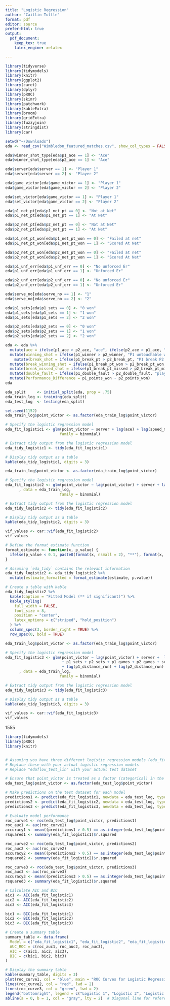 ```yaml
---
title: "Logistic Regression"
author: "Caitlin Tuttle"
format: pdf
editor: source
prefer-html: true
output:
  pdf_document:
    keep_tex: true
    latex_engine: xelatex

---
```


```r

library(tidyverse)
library(tidymodels)
library(knitr)
library(ggplot2)
library(caret)
library(dplyr)
library(pROC)
library(skimr)
library(patchwork)
library(kableExtra)
library(broom)
library(gridExtra)
library(fuzzyjoin)
library(stringdist)
library(car)


```

```r
setwd("~/Downloads")
eda <- read_csv("Wimbledon_featured_matches.csv", show_col_types = FALSE)

```


```r

eda$winner_shot_type[eda$p1_ace == 1] <- "Ace"
eda$winner_shot_type[eda$p2_ace == 1] <- "Ace"

eda$server[eda$server == 1] <- "Player 1"
eda$server[eda$server == 2] <- "Player 2"

eda$game_victor[eda$game_victor == 1] <- "Player 1"
eda$game_victor[eda$game_victor == 2] <- "Player 2"

eda$set_victor[eda$game_victor == 1] <- "Player 1"
eda$set_victor[eda$game_victor == 2] <- "Player 2"

eda$p1_net_pt[eda$p1_net_pt == 0] <- "Not at Net"
eda$p1_net_pt[eda$p1_net_pt == 1] <- "At Net"

eda$p2_net_pt[eda$p2_net_pt == 0] <- "Not at Net"
eda$p2_net_pt[eda$p2_net_pt == 1] <- "At Net"

eda$p1_net_pt_won[eda$p1_net_pt_won == 0] <- "Failed at net"
eda$p1_net_pt_won[eda$p1_net_pt_won == 1] <- "Scored At Net"

eda$p2_net_pt_won[eda$p2_net_pt_won == 0] <- "Failed at net"
eda$p2_net_pt_won[eda$p2_net_pt_won == 1] <- "Scored At Net"

eda$p1_unf_err[eda$p1_unf_err == 0] <- "No unforced Er"
eda$p1_unf_err[eda$p1_unf_err == 1] <- "Unforced Er"

eda$p2_unf_err[eda$p2_unf_err == 0] <- "No unforced Er"
eda$p2_unf_err[eda$p2_unf_err == 1] <- "Unforced Er"

eda$serve_no[eda$serve_no == 1] <- "1"
eda$serve_no[eda$serve_no == 2] <- "2"

eda$p1_sets[eda$p1_sets == 0] <- "0 won"
eda$p1_sets[eda$p1_sets == 1] <- "1 won"
eda$p1_sets[eda$p1_sets == 2] <- "2 won"

eda$p2_sets[eda$p2_sets == 0] <- "0 won"
eda$p2_sets[eda$p2_sets == 1] <- "1 won"
eda$p2_sets[eda$p2_sets == 2] <- "2 won"

```

```r
eda <- eda %>%
  mutate(ace = ifelse(p1_ace > p2_ace, "ace", ifelse(p2_ace > p1_ace, "ace", 0))) %>%
  mutate(winning_shot = ifelse(p1_winner > p2_winner, "P1 untouchable winner", ifelse(p2_winner > p1_winner, "P2 untouchable winner", 0))) %>%
    mutate(break_shot = ifelse(p1_break_pt > p2_break_pt, "P1 break P2 serve", ifelse(p2_break_pt > p1_break_pt, "P2 break P1 serve", 0))) %>%
  mutate(break_winning_shot = ifelse(p1_break_pt_won > p2_break_pt_won, "P1 break win", ifelse(p2_break_pt_won > p1_break_pt_won, "P2 break win", 0))) %>%
  mutate(break_missed_shot = ifelse(p1_break_pt_missed > p2_break_pt_missed, "P1 break missed", ifelse(p2_break_pt_missed > p1_break_pt_missed, "P2 break missed", 0))) %>%
  mutate(double_fault = ifelse(p1_double_fault > p2_double_fault, "player 1 fault", ifelse(p2_double_fault > p1_double_fault, "player 2 fault", 0))) %>%
  mutate(Performance_Difference = p1_points_won - p2_points_won)
eda
```


```r
eda_split     <- initial_split(eda, prop = .75)
eda_train_log <- training(eda_split)
eda_test_log  <- testing(eda_split)
```


```r
set.seed(1152)
eda_train_log$point_victor <- as.factor(eda_train_log$point_victor)

# Specify the logistic regression model
eda_fit_logistic1 <- glm(point_victor ~ server + lag(ace) + lag(speed_mph), data = eda_train_log,
                        family = binomial)

# Extract tidy output from the logistic regression model
eda_tidy_logistic1 <- tidy(eda_fit_logistic1)

# Display tidy output as a table
kable(eda_tidy_logistic1, digits = 3)
```

```r
eda_train_log$point_victor <- as.factor(eda_train_log$point_victor)

# Specify the logistic regression model
eda_fit_logistic2 <- glm(point_victor ~ lag(point_victor) + server + lag(ace) +  lag(speed_mph) + lag(break_shot) + lag(serve_width) + p1_sets + p2_sets + p1_games + p2_games + serve_no + lag(p1_distance_run) + lag(p2_distance_run)
      , data = eda_train_log,
                        family = binomial)

# Extract tidy output from the logistic regression model
eda_tidy_logistic2 <- tidy(eda_fit_logistic2)

# Display tidy output as a table
kable(eda_tidy_logistic2, digits = 3)

vif_values <- car::vif(eda_fit_logistic2)
vif_values
```

```r
# Define the format_estimate function
format_estimate <- function(x, p_value) {
  ifelse(p_value < 0.1, paste0(format(x, nsmall = 2), "**"), format(x, nsmall = 2))
}

# Assuming `eda_tidy` contains the relevant information
eda_tidy_logistic2 <- eda_tidy_logistic2 %>%
  mutate(estimate_formatted = format_estimate(estimate, p.value))

# Create a table with kable
eda_tidy_logistic2 %>%
  kable(caption = "Fitted Model (** if significant)") %>%
  kable_styling(
    full_width = FALSE,
    font_size = 8,
    position = "center",
    latex_options = c("striped", "hold_position")
  ) %>%
  column_spec(3, border_right = TRUE) %>%
  row_spec(0, bold = TRUE)
```

```r
eda_train_log$point_victor <- as.factor(eda_train_log$point_victor)

# Specify the logistic regression model
eda_fit_logistic3 <- glm(point_victor ~ lag(point_victor) + server +  lag(speed_mph) 
                         + p1_sets + p2_sets + p1_games + p2_games + serve_no 
                         + lag(p1_distance_run) + lag(p2_distance_run)
      , data = eda_train_log,
                        family = binomial)

# Extract tidy output from the logistic regression model
eda_tidy_logistic3 <- tidy(eda_fit_logistic3)

# Display tidy output as a table
kable(eda_tidy_logistic3, digits = 3)

vif_values <- car::vif(eda_fit_logistic3)
vif_values
```
1555
```r

library(tidymodels)
library(pROC)
library(knitr)


# Assuming you have three different logistic regression models (eda_fit_logistic1, eda_fit_logistic2, eda_fit_logistic3)
# Replace these with your actual logistic regression models
# Replace "edaflow_test_lin" with your actual test dataset

# Ensure that point_victor is treated as a factor (categorical) in the test dataset
eda_test_log$point_victor <- as.factor(eda_test_log$point_victor)

# Make predictions on the test dataset for each model
predictions1 <- predict(eda_fit_logistic1, newdata = eda_test_log, type = "response")
predictions2 <- predict(eda_fit_logistic2, newdata = eda_test_log, type = "response")
predictions3 <- predict(eda_fit_logistic3, newdata = eda_test_log, type = "response")

# Evaluate model performance
roc_curve1 <- roc(eda_test_log$point_victor, predictions1)
roc_auc1 <- auc(roc_curve1)
accuracy1 <- mean((predictions1 > 0.5) == as.integer(eda_test_log$point_victor))
rsquared1 <- summary(eda_fit_logistic1)$r.squared

roc_curve2 <- roc(eda_test_log$point_victor, predictions2)
roc_auc2 <- auc(roc_curve2)
accuracy2 <- mean((predictions2 > 0.5) == as.integer(eda_test_log$point_victor))
rsquared2 <- summary(eda_fit_logistic2)$r.squared

roc_curve3 <- roc(eda_test_log$point_victor, predictions3)
roc_auc3 <- auc(roc_curve3)
accuracy3 <- mean((predictions3 > 0.5) == as.integer(eda_test_log$point_victor))
rsquared3 <- summary(eda_fit_logistic3)$r.squared

# Calculate AIC and BIC
aic1 <- AIC(eda_fit_logistic1)
aic2 <- AIC(eda_fit_logistic2)
aic3 <- AIC(eda_fit_logistic3)

bic1 <- BIC(eda_fit_logistic1)
bic2 <- BIC(eda_fit_logistic2)
bic3 <- BIC(eda_fit_logistic3)

# Create a summary table
summary_table <- data.frame(
  Model = c("eda_fit_logistic1", "eda_fit_logistic2", "eda_fit_logistic3"),
  AUC_ROC = c(roc_auc1, roc_auc2, roc_auc3),
  AIC = c(aic1, aic2, aic3),
  BIC = c(bic1, bic2, bic3)
)

# Display the summary table
kable(summary_table, digits = 3)
plot(roc_curve1, col = "blue", main = "ROC Curves for Logistic Regression Models", lwd = 2)
lines(roc_curve2, col = "red", lwd = 2)
lines(roc_curve3, col = "green", lwd = 2)
legend("bottomright", legend = c("Logistic 1", "Logistic 2", "Logistic 3"), col = c("blue", "red", "green"), lwd = 2)
abline(a = 0, b = 1, col = "gray", lty = 2)  # Diagonal line for reference

```

